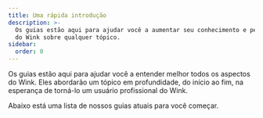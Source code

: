```yaml
---
title: Uma rápida introdução
description: >-
  Os guias estão aqui para ajudar você a aumentar seu conhecimento e percepção
  do Wink sobre qualquer tópico.
sidebar:
  order: 0
---
```


Os guias estão aqui para ajudar você a entender melhor todos os aspectos do Wink.
Eles abordarão um tópico em profundidade, do início ao fim, na esperança de torná-lo um usuário profissional do Wink.

Abaixo está uma lista de nossos guias atuais para você começar.

<LinkCard title="Descubra ótimas ofertas" description="The guide gives you some tips on how to search for things to sell on Wink." href="/guides/discover-great-deals/" />


<LinkCard title="O botão RESERVAR AGORA" description="This guide steps hotels through how to do the simplest integration with Wink with a 'Book Now' button." href="/guides/the-book-now-button/" />


<LinkCard title="Insight para leigos" description="This guides shows you how to use analytics effectively from the perspective of a supplier and an affiliate." href="/guides/insight-for-dummies/" />


<LinkCard title="Integração com TripPay" description="The guide gives you step-by-step instructions on how to do a full integration with TripPay as a travel company wishing to outsource the payment process." href="/guides/integrating-with-trip-pay/" />

